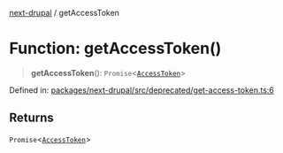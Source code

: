 [next-drupal](../globals.mdx) / getAccessToken

# Function: getAccessToken()

> **getAccessToken**(): `Promise`\<[`AccessToken`](../interfaces/AccessToken.mdx)\>

Defined in: [packages/next-drupal/src/deprecated/get-access-token.ts:6](https://github.com/chapter-three/next-drupal/blob/b814feb907442ea504825c35810c973aeb865442/packages/next-drupal/src/deprecated/get-access-token.ts#L6)

## Returns

`Promise`\<[`AccessToken`](../interfaces/AccessToken.mdx)\>

